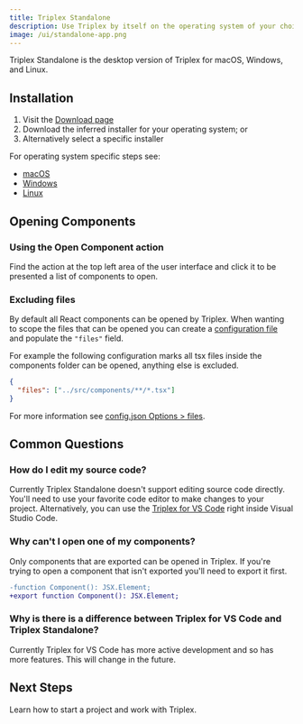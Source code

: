 ```yaml
---
title: Triplex Standalone
description: Use Triplex by itself on the operating system of your choice.
image: /ui/standalone-app.png
---
```



Triplex Standalone is the desktop version of Triplex for macOS, Windows, and Linux.

## Installation

1. Visit the [Download page](/download)
2. Download the inferred installer for your operating system; or
3. Alternatively select a specific installer

For operating system specific steps see:

- [macOS](/docs/get-started/standalone/macos)
- [Windows](/docs/get-started/standalone/windows)
- [Linux](/docs/get-started/standalone/linux)

## Opening Components

### Using the Open Component action

Find the <ActionLink icon={DashboardIcon} href="/docs/building-your-scene/learn-the-ui/tab-bar" name="Open Component" /> action at the top left area of the user interface and click it to be presented a list of components to open.

### Excluding files

By default all React components can be opened by Triplex. When wanting to scope the files that can be opened you can create a [configuration file](/docs/api-reference/config-options) and populate the `"files"` field.

For example the following configuration marks all tsx files inside the components folder can be opened, anything else is excluded.

```json filename=".triplex/config.json"
{
  "files": ["../src/components/**/*.tsx"]
}
```

For more information see [config.json Options > files](/docs/api-reference/config-options/files).

## Common Questions

### How do I edit my source code?

Currently Triplex Standalone doesn't support editing source code directly. You'll need to use your favorite code editor to make changes to your project. Alternatively, you can use the [Triplex for VS Code](/docs/get-started/vscode) right inside Visual Studio Code.

### Why can't I open one of my components?

Only components that are exported can be opened in Triplex. If you're trying to open a component that isn't exported you'll need to export it first.

```diff
-function Component(): JSX.Element;
+export function Component(): JSX.Element;
```

### Why is there is a difference between Triplex for VS Code and Triplex Standalone?

Currently Triplex for VS Code has more active development and so has more features. This will change in the future.

## Next Steps

Learn how to start a project and work with Triplex.

<PagesList route="/docs/get-started/starting-a-project" variant="grid" />
